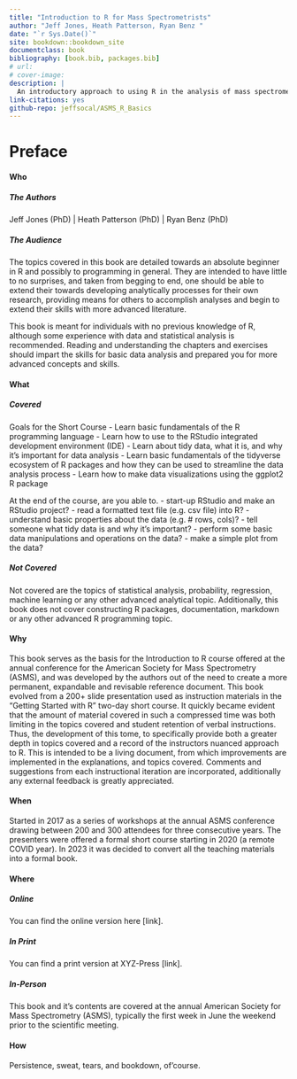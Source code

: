 ```yaml
--- 
title: "Introduction to R for Mass Spectrometrists"
author: "Jeff Jones, Heath Patterson, Ryan Benz "
date: "`r Sys.Date()`"
site: bookdown::bookdown_site
documentclass: book
bibliography: [book.bib, packages.bib]
# url: 
# cover-image: 
description: |
  An introductory approach to using R in the analysis of mass spectrometry related data.
link-citations: yes
github-repo: jeffsocal/ASMS_R_Basics
---
```


# Preface {-}

#### __Who__ {-}

##### The Authors {-}
Jeff Jones (PhD)  |  Heath Patterson (PhD)  |  Ryan Benz (PhD)

##### The Audience {-}
The topics covered in this book are detailed towards an absolute beginner in R and possibly to programming in general. They are intended to have little to no surprises, and taken from begging to end, one should be able to extend their towards developing analytically processes for their own research, providing means for others to accomplish analyses and begin to extend their skills with more advanced literature.

This book is meant for individuals with no previous knowledge of R, although some experience with data and statistical analysis is recommended. Reading and understanding the chapters and exercises should impart the skills for basic data analysis and prepared you for more advanced concepts and skills.

#### __What__ {-}

##### Covered {-}
Goals for the Short Course
- Learn basic fundamentals of the R programming language
- Learn how to use to the RStudio integrated development environment (IDE)
- Learn about tidy data, what it is, and why it’s important for data analysis
- Learn basic fundamentals of the tidyverse ecosystem of R packages and how they can be used to streamline the data analysis process
- Learn how to make data visualizations using the ggplot2 R package

At the end of the course, are you able to.
- start-up RStudio and make an RStudio project?
- read a formatted text file (e.g. csv file) into R?
- understand basic properties about the data (e.g. # rows, cols)?
- tell someone what tidy data is and why it’s important?
- perform some basic data manipulations and operations on the data?
- make a simple plot from the data?

##### Not Covered {-}
Not covered are the topics of statistical analysis, probability, regression, machine learning or any other advanced analytical topic. Additionally, this book does not cover constructing R packages, documentation, markdown or any other advanced R programming topic.

#### __Why__ {-}
This book serves as the basis for the Introduction to R course offered at the annual conference for the American Society for Mass Spectrometry (ASMS), and was developed by the authors out of the need to create a more permanent, expandable and revisable reference document. This book evolved from a 200+ slide presentation used as instruction materials in the "Getting Started with R" two-day short course. It quickly became evident that the amount of material covered in such a compressed time was both limiting in the topics covered and student retention of verbal instructions. Thus, the development of this tome, to specifically provide both a greater depth in topics covered and a record of the instructors nuanced approach to R. This is intended to be a living document, from which improvements are implemented in the explanations, and topics covered. Comments and suggestions from each instructional iteration are incorporated, additionally any external feedback is greatly appreciated.

#### __When__ {-}
Started in 2017 as a series of workshops at the annual ASMS conference drawing between 200 and 300 attendees for three consecutive years. The presenters were offered a formal short course starting in 2020 (a remote COVID year). In 2023 it was decided to convert all the teaching materials into a formal book.

#### __Where__ {-}
##### Online {-}
You can find the online version here [link].

##### In Print {-}
You can find a print version at XYZ-Press [link].

##### In-Person {-}
This book and it's contents are covered at the annual American Society for Mass Spectrometry (ASMS), typically the first week in June the weekend prior to the scientific meeting.

#### __How__ {-}
Persistence, sweat, tears, and bookdown, of'course.


